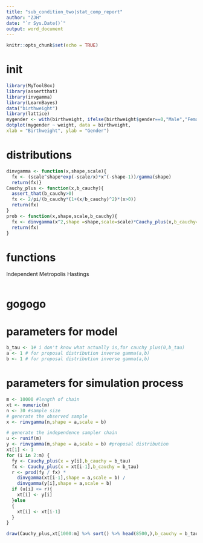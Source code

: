 ```yaml
---
title: "sub_condition_two|stat_comp_report"
author: "ZJH"
date: "`r Sys.Date()`"
output: word_document
---
```


```r
knitr::opts_chunk$set(echo = TRUE)
```

# init
```r
library(MyToolBox)
library(assertthat)
library(invgamma)
library(LearnBayes)
data("birthweight")
library(lattice)
mygender <- with(birthweight, ifelse(birthweight$gender==0,"Male","Female"))
dotplot(mygender ~ weight, data = birthweight,
xlab = "Birthweight", ylab = "Gender")
```

# distributions
```r
dinvgamma <- function(x,shape,scale){
  fx <- (scale^shape*exp(-scale/x)*x^(-shape-1))/gamma(shape)
  return(fx)}
Cauchy_plus <- function(x,b_cauchy){
  assert_that(b_cauchy>0)
  fx <- 2/pi/(b_cauchy*(1+(x/b_cauchy)^2)*(x>0))
  return(fx)
}
prob <- function(x,shape,scale,b_cauchy){
  fx <- dinvgamma(x^2,shape =shape,scale=scale)*Cauchy_plus(x,b_cauchy=b_cauchy)
  return(fx)
}
```

# functions
Independent Metropolis Hastings 
```r

```

# gogogo
# parameters for model
```r
b_tau <- 1# i don't know what actually is,for cauchy plus(0,b_tau)
a <- 1 # for proposal distribution inverse gamma(a,b) 
b <- 1 # for proposal distribution inverse gamma(a,b)
```
# parameters for simulation process
```r
m <- 10000 #length of chain
xt <- numeric(m)
n <- 30 #sample size
# generate the observed sample
x <- rinvgamma(n,shape = a,scale = b)

# generate the independence sampler chain
u <- runif(m)
y <- rinvgamma(m,shape = a,scale = b) #proposal distribution
xt[1] <- 1
for (i in 2:m) {
  fy <- Cauchy_plus(x = y[i],b_cauchy = b_tau)
  fx <- Cauchy_plus(x = xt[i-1],b_cauchy = b_tau)
  r <- prod(fy / fx) *
    dinvgamma(xt[i-1],shape = a,scale = b) /
    dinvgamma(y[i],shape = a,scale = b)
  if (u[i] <= r){
    xt[i] <- y[i] 
  }else 
  {
    xt[i] <- xt[i-1]
  }
}
```

```r
draw(Cauchy_plus,xt[1000:m] %>% sort() %>% head(8500,),b_cauchy = b_tau)
```

